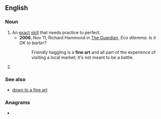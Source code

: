 ==English==

===Noun===
{{en-noun}}

# An [[exact]] [[skill]] that needs practice to perfect.
#* '''2006''', Nov 11, Richard Hammond in [[w:The Guardian|The Guardian]], ''Eco dilemma. Is it OK to barter?''
#*: Friendly haggling is a '''fine art''' and all part of the experience of visiting a local market; it's not meant to be a battle.
# {{inflection of|en|fine arts||s}}

===See also===
* [[down to a fine art]]

===Anagrams===
* {{anagrams|en|a=aefinrt|fainter|fire ant}}